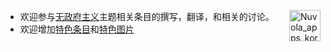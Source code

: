<span style="float:right;margin-left:0.9em">[[Image:Nuvola_apps_korganizer.svg|50px]]</span>
*欢迎参与[[无政府主义|无政府主义]]主题相关条目的撰写，翻译，和相关的讨论。
*欢迎增加[[Portal:无政府主义/特色条目|特色条目]]和[[Portal:无政府主义/特色图片|特色图片]]